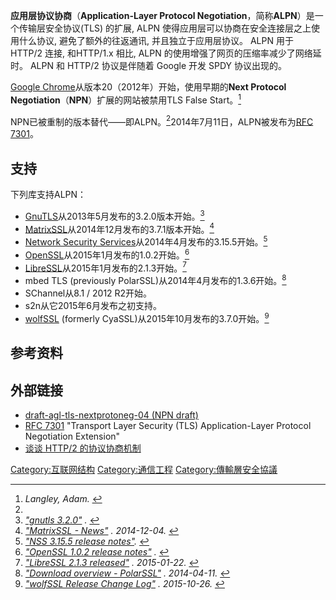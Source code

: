 {{NoteTA
|G1=IT
}}
'''应用层协议协商'''（'''Application-Layer Protocol Negotiation'''，简称'''ALPN'''）是一个传输层安全协议(TLS) 的扩展, ALPN 使得应用层可以协商在安全连接层之上使用什么协议, 避免了额外的往返通讯, 并且独立于应用层协议。 ALPN 用于 HTTP/2 连接, 和HTTP/1.x 相比, ALPN 的使用增强了网页的压缩率减少了网络延时。 ALPN 和 HTTP/2 协议是伴随着 Google 开发 SPDY 协议出现的。

[[Google_Chrome|Google Chrome]]从版本20（2012年）开始，使用早期的'''Next Protocol Negotiation'''（'''NPN'''）扩展的网站被禁用TLS False Start。<ref name="#1"><cite class="citation web">Langley, Adam. </cite></ref>

NPN已被重制的版本替代——即ALPN。<ref name="#1"/>2014年7月11日，ALPN被发布为[[rfc:7301|RFC 7301]]。

== 支持 ==
下列库支持ALPN：
* [[GnuTLS|GnuTLS]]从2013年5月发布的3.2.0版本开始。<ref name="GnuTLS-3.2.0"><cite class="citation web">[http://article.gmane.org/gmane.network.gnutls.general/3136 "gnutls 3.2.0"] {{Wayback|url=http://article.gmane.org/gmane.network.gnutls.general/3136 |date=20160131230710 }}<span class="reference-accessdate">. </span></cite></ref>
* [[MatrixSSL|MatrixSSL]]从2014年12月发布的3.7.1版本开始。<ref name="MatrixSSL-3.7.1"><cite class="citation web">[http://www.matrixssl.org/news.html "MatrixSSL - News"] {{webarchive|url=https://web.archive.org/web/20150214105056/http://www.matrixssl.org/news.html |date=2015-02-14 }}. 2014-12-04<span class="reference-accessdate">. </span></cite></ref>
* [[网络安全服务|Network Security Services]]从2014年4月发布的3.15.5开始。<ref name="NSS-3.15.5"><cite class="citation web">[https://developer.mozilla.org/en-US/docs/NSS/NSS_3.15.5_release_notes "NSS 3.15.5 release notes"]{{Dead link}}. </cite></ref>
* [[OpenSSL|OpenSSL]]从2015年1月发布的1.0.2开始。<ref name="OpenSSL-1.0.2"><cite class="citation web">[https://www.openssl.org/news/openssl-1.0.2-notes.html "OpenSSL 1.0.2 release notes"] {{Wayback|url=https://www.openssl.org/news/openssl-1.0.2-notes.html |date=20140904045720 }}. </cite></ref>
* [[LibreSSL|LibreSSL]]从2015年1月发布的2.1.3开始。<ref name="libressl-2.1.3"><cite class="citation web">[https://marc.info/?l=openbsd-announce&m=142193407304782 "LibreSSL 2.1.3 released"] {{Wayback|url=https://marc.info/?l=openbsd-announce&m=142193407304782 |date=20160131230709 }}. 2015-01-22<span class="reference-accessdate">. </span></cite></ref>
* mbed TLS (previously PolarSSL)从2014年4月发布的1.3.6开始。<ref name="PolarSSL-1.3.6"><cite class="citation web">[https://polarssl.org/tech-updates/releases/polarssl-1.3.6-released "Download overview - PolarSSL"] {{Wayback|url=https://polarssl.org/tech-updates/releases/polarssl-1.3.6-released |date=20150209195111 }}. 2014-04-11<span class="reference-accessdate">. </span></cite></ref>
* SChannel从8.1 / 2012 R2开始。
* s2n从它2015年6月发布之初支持。
* [[wolfSSL|wolfSSL]] (formerly CyaSSL)从2015年10月发布的3.7.0开始。<ref name="ChangeLog"><cite class="citation web">[https://www.wolfssl.com/wolfSSL/Docs-wolfssl-changelog.html "wolfSSL Release Change Log"] {{Wayback|url=https://www.wolfssl.com/wolfSSL/Docs-wolfssl-changelog.html |date=20160316102447 }}. 2015-10-26<span class="reference-accessdate">. </span></cite></ref>

== 参考资料 ==
{{reflist}}

== 外部链接 ==
* [https://tools.ietf.org/html/draft-agl-tls-nextprotoneg-04 draft-agl-tls-nextprotoneg-04 (NPN draft)] {{Wayback|url=https://tools.ietf.org/html/draft-agl-tls-nextprotoneg-04 |date=20161213142946 }}
* [[rfc:7301|RFC 7301]] "Transport Layer Security (TLS) Application-Layer Protocol Negotiation Extension"
* [https://imququ.com/post/protocol-negotiation-in-http2.html 谈谈 HTTP/2 的协议协商机制] {{Wayback|url=https://imququ.com/post/protocol-negotiation-in-http2.html |date=20161130110755 }} {{zh-cn}}
{{commons category|SSL and TLS}}
{{TLS和SSL}}

[[Category:互联网结构|Category:互联网结构]]
[[Category:通信工程|Category:通信工程]]
[[Category:傳輸層安全協議|Category:傳輸層安全協議]]